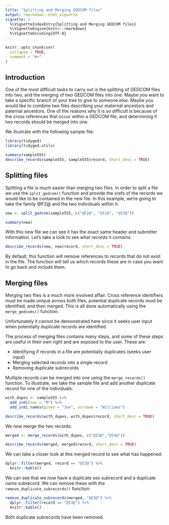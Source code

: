 ```yaml
---
title: "Splitting and Merging GEDCOM files"
output: rmarkdown::html_vignette
vignette: >
  %\VignetteIndexEntry{Splitting and Merging GEDCOM files}
  %\VignetteEngine{knitr::rmarkdown}
  %\VignetteEncoding{UTF-8}
---
```


```r
knitr::opts_chunk$set(
  collapse = TRUE,
  comment = "#>"
)
```

## Introduction

One of the most difficult tasks to carry out is the splitting of GEDCOM files into two, and the merging of two GEDCOM files into one. Maybe you want to take a specific branch of your tree to give to someone else. Maybe you would like to combine two files describing your maternal ancestors and paternal ancestors. One of the reasons why it is so difficult is because of the cross references that occur within a GEDCOM file, and determining if two records should be merged into one.

We illustrate with the following sample file:

```r
library(tidyged)
library(tidyged.utils)

summary(sample555)
describe_records(sample555, sample555$record, short_desc = TRUE)
```

## Splitting files

Splitting a file is much easier than merging two files. In order to split a file we use the `split_gedcom()` function and provide the xrefs of the records we would like to be contained in the new file. In this example, we're going to take the family @F2@ and the two individuals within it:

```r
new <- split_gedcom(sample555, c("@F2@", "@I1@", "@I3@"))

summary(new)
```

With this new file we can see it has the exact same header and submitter information. Let's take a look to see what records it contains:

```r
describe_records(new, new$record, short_desc = TRUE)
```

By default, this function will remove references to records that do not exist in the file. The function will tell us which records these are in case you want to go back and include them.


## Merging files

Merging two files is a much more involved affair. Cross reference identifiers must be made unique across both files, potential duplicate records must be identified, and then merged. This is all done automatically using the `merge_gedcoms()` function.

Unfortunately it cannot be demonstrated here since it seeks user input when potentially duplicate records are identified.

The process of merging files contains many steps, and some of these steps are useful in their own right and are exposed to the user. These are:

* Identifying if records in a file are potentially duplicates (seeks user input)
* Merging selected records into a single record
* Removing duplicate subrecords

Multiple records can be merged into one using the `merge_records()` function. To illustrate, we take the sample file and add another duplicate record for one of the individuals:

```r
with_dupes <- sample555 %>% 
  add_indi(sex = "M") %>% 
  add_indi_names(given = "Joe", surname = "Williams")

describe_records(with_dupes, with_dupes$record, short_desc = TRUE)
```

We now merge the two records:

```r
merged <- merge_records(with_dupes, c("@I3@","@I4@"))

describe_records(merged, merged$record, short_desc = TRUE)
```

We can take a closer look at this merged record to see what has happened:

```r
dplyr::filter(merged, record == "@I3@") %>% 
  knitr::kable()
```

We can see that we now have a duplicate sex subrecord and a duplicate name subrecord. We can remove these with the `remove_duplicate_subrecords()` function:

```r
remove_duplicate_subrecords(merged, "@I3@") %>% 
  dplyr::filter(record == "@I3@") %>%
  knitr::kable()
```

Both duplicate subrecords have been removed.

